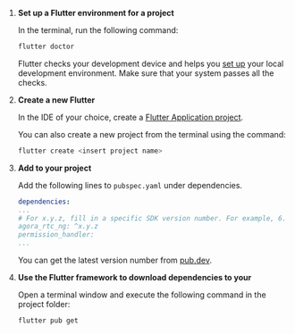 <PlatformWrapper platform="flutter">

1. **Set up a Flutter environment for a <Vpd k="NAME"/> project**

    In the terminal, run the following command:

    ```bash
    flutter doctor
    ```
    Flutter checks your development device and helps you [set up](https://docs.flutter.dev/get-started/editor) your local development environment. Make sure that your system passes all the checks.

1. **Create a new Flutter <Vpl k="CLIENT" />**

    In the IDE of your choice, create a [Flutter Application project](https://docs.flutter.dev/development/tools/android-studio#creating-a-new-project).

    You can also create a new project from the terminal using the command:

    ```bash
    flutter create <insert project name>
    ```

1. **Add <Vpd k="SDK" /> to your project**

    Add the following lines to `pubspec.yaml` under dependencies. 

    ```yaml
    dependencies:
    ...
    # For x.y.z, fill in a specific SDK version number. For example, 6.0.0
    agora_rtc_ng: ^x.y.z
    permission_handler:
    ...
    ``` 

    You can get the latest version number from [pub.dev](https://pub.dev/packages/agora_rtc_ng).

1. **Use the Flutter framework to download dependencies to your <Vpl k="CLIENT" />**

    Open a terminal window and execute the following command in the project folder:

    ```bash
    flutter pub get
    ```



</PlatformWrapper>